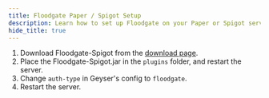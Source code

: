 ```yaml
---
title: Floodgate Paper / Spigot Setup
description: Learn how to set up Floodgate on your Paper or Spigot server.
hide_title: true
---
```


1. Download Floodgate-Spigot from the [download page](/download/?project=floodgate).
2. Place the Floodgate-Spigot.jar in the `plugins` folder, and restart the server.
3. Change `auth-type` in Geyser's config to `floodgate`.
4. Restart the server.